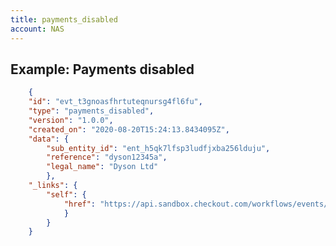 ```yaml
---
title: payments_disabled
account: NAS
---
```


## Example: Payments disabled

```json
    {
    "id": "evt_t3gnoasfhrtuteqnursg4fl6fu",
    "type": "payments_disabled",
    "version": "1.0.0",
    "created_on": "2020-08-20T15:24:13.8434095Z",
    "data": {
        "sub_entity_id": "ent_h5qk7lfsp3ludfjxba256lduju",
        "reference": "dyson12345a",
        "legal_name": "Dyson Ltd"
        },
    "_links": {
        "self": {
            "href": "https://api.sandbox.checkout.com/workflows/events/evt_t3gnoasfhrtuteqnursg4fl6fu"
            }
        }
    }
```

